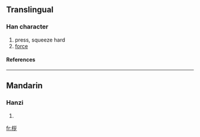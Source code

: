 ==Translingual==
===Han character===
{{Han char|rn=75|rad=木|as=06|sn=10|four=|canj=木女女弓 (DVVN)}}
# press, squeeze hard
# [[force]]
====References====
{{Han ref|kx=0526.211|dkj=14791|hdz=21209.040|uh=685A|ud=26714}}

----
==Mandarin==
===Hanzi===
{{cmn-hanzi|pin=[[ráo]] (rao2), [[zǎn]] (zan3)|wg=jao<sup>2</sup>, tsan<sup>3</sup>}}
# {{defn|Mandarin}}

[[fr:桚]]